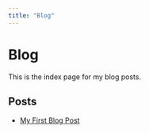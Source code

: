 ---
title: "Blog"
---

# Blog

This is the index page for my blog posts.

## Posts

- [My First Blog Post](Day1.html)